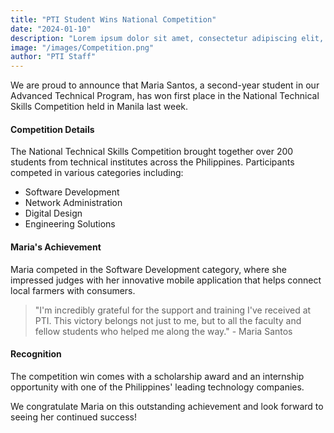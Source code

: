 ```yaml
---
title: "PTI Student Wins National Competition"
date: "2024-01-10"
description: "Lorem ipsum dolor sit amet, consectetur adipiscing elit, sed do eiusmod tempor incididunt ut labore et dolore magna aliqua. Ut enim ad minim veniam, quis nostrud exercitation ullamco laboris nisi ut aliquip ex ea commodo consequat. Duis aute irure dolor in reprehenderit in voluptate velit esse cillum dolore eu fugiat nulla pariatur."
image: "/images/Competition.png"
author: "PTI Staff"
---
```



We are proud to announce that Maria Santos, a second-year student in our Advanced Technical Program, has won first place in the National Technical Skills Competition held in Manila last week.

#### Competition Details

The National Technical Skills Competition brought together over 200 students from technical institutes across the Philippines. Participants competed in various categories including:

- Software Development
- Network Administration
- Digital Design
- Engineering Solutions


#### Maria's Achievement

Maria competed in the Software Development category, where she impressed judges with her innovative mobile application that helps connect local farmers with consumers.

> "I'm incredibly grateful for the support and training I've received at PTI. This victory belongs not just to me, but to all the faculty and fellow students who helped me along the way." - Maria Santos

####  Recognition

The competition win comes with a scholarship award and an internship opportunity with one of the Philippines' leading technology companies.

We congratulate Maria on this outstanding achievement and look forward to seeing her continued success!
